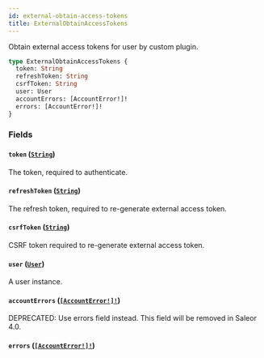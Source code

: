 ```yaml
---
id: external-obtain-access-tokens
title: ExternalObtainAccessTokens
---
```


Obtain external access tokens for user by custom plugin.

```graphql
type ExternalObtainAccessTokens {
  token: String
  refreshToken: String
  csrfToken: String
  user: User
  accountErrors: [AccountError!]!
  errors: [AccountError!]!
}
```

### Fields

#### `token` ([`String`](../../../developer/api-reference/scalars/string))

The token, required to authenticate.

#### `refreshToken` ([`String`](../../../developer/api-reference/scalars/string))

The refresh token, required to re-generate external access token.

#### `csrfToken` ([`String`](../../../developer/api-reference/scalars/string))

CSRF token required to re-generate external access token.

#### `user` ([`User`](../../../developer/api-reference/objects/user))

A user instance.

#### `accountErrors` ([`[AccountError!]!`](../../../developer/api-reference/objects/account-error))

<span class="badge badge--warning">DEPRECATED: Use errors field instead. This field will be removed in Saleor 4.0.</span>

#### `errors` ([`[AccountError!]!`](../../../developer/api-reference/objects/account-error))
